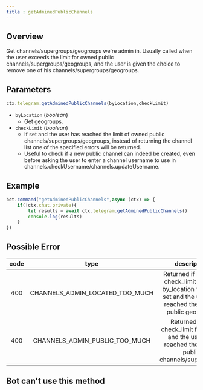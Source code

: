 ```yaml
---
title : getAdminedPublicChannels
---
```

## Overview
Get channels/supergroups/geogroups we're admin in. Usually called when the user exceeds the limit for owned public channels/supergroups/geogroups, and the user is given the choice to remove one of his channels/supergroups/geogroups.
## Parameters
```ts 
ctx.telegram.getAdminedPublicChannels(byLocation,checkLimit)
```
- `byLocation` (_boolean_)
    - Get geogroups.
- `checkLimit` (_boolean_)
    - If set and the user has reached the limit of owned public channels/supergroups/geogroups, instead of returning the channel list one of the specified errors will be returned.
    - Useful to check if a new public channel can indeed be created, even before asking the user to enter a channel username to use in channels.checkUsername/channels.updateUsername.
## Example
```ts highlight=3
bot.command("getAdminedPublicChannels",async (ctx) => {
    if(!ctx.chat.private){
        let results = await ctx.telegram.getAdminedPublicChannels()
        console.log(results)
    }
})
```
## Possible Error

| code |                type                 |                                                         description                                                         |
|:----:|:-----------------------------------:|:---------------------------------------------------------------------------------------------------------------------------:|
| 400  | CHANNELS_ADMIN_LOCATED_TOO_MUCH | Returned if both the check_limit and the by_location flags are set and the user has reached the limit of public geogroups |
| 400  | CHANNELS_ADMIN_PUBLIC_TOO_MUCH  |          Returned if the check_limit flag is set and the user has reached the limit of public channels/supergroups          |

## Bot can't use this method